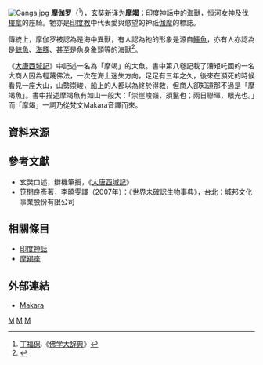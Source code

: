 [[File:Ganga.jpg|thumb]]
'''摩伽罗'''（{{lang-sa|Makara}}<ref>[[丁福保|丁福保]].《[[佛学大辞典|佛学大辞典]]》</ref>），玄奘新译为'''摩竭'''；[[印度神話|印度神話]]中的海獸，[[恒河女神|恒河女神]]及[[伐樓拿|伐樓拿]]的座騎。牠亦是[[印度教|印度教]]中代表愛與慾望的神祇[[伽摩|伽摩]]的標誌。
 
傳統上，摩伽罗被認為是海中異獸，有人認為牠的形象是源自[[鱷魚|鱷魚]]，亦有人亦認為是[[鯨魚|鯨魚]]、[[海豚|海豚]]、甚至是魚身象頭等的海獸<ref>{{Cite web |url=http://www.guoxue.com/www/xsxx/txt.asp?id=947 |title=中古汉译佛经与小说“发迹变泰”母题 |access-date=2008-10-06 |archive-url=https://web.archive.org/web/20060112093240/http://www.guoxue.com/www/xsxx/txt.asp?id=947 |archive-date=2006-01-12 |dead-url=yes }}</ref>。
 
《[[大唐西域記|大唐西域記]]》中記述一名為「摩竭」的大魚。書中第八卷記載了漕矩吒國的一名大商人因為輕蔑佛法，一次在海上迷失方向，足足有三年之久，後來在瀕死的時候看見一座大山，山勢崇峻，船上的人都以為終於得救，但商人卻知道那不過是「摩竭魚」。書中描述摩竭魚有如山一般大：「崇崖峻嶺，須鬣也；兩日聯暉，眼光也。」而「摩竭」一詞乃從梵文Makara音譯而來。

==資料來源==
{{reflist}}

==參考文獻==
*玄奘口述，辯機筆授，《[[大唐西域記|大唐西域記]]》
*笹間良彥著，李曉雯譯（2007年）：《世界未確認生物事典》，台北：城邦文化事業股份有限公司

==相關條目==
*[[印度神話|印度神話]]
*[[摩羯座|摩羯座]]

==外部連結==
{{Commonscat|Makara in India}}
*{{en}}[http://www.khandro.net/mysterious_makaras1.htm Makara] {{Wayback|url=http://www.khandro.net/mysterious_makaras1.htm |date=20210125034016 }}

{{hindu-myth-stub}}
{{印度神話}}

[[Category:梵语词汇|M]]
[[Category:印度教傳說生物|M]]
[[Category:神話傳說中的水棲生物|M]]
